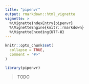 ```yaml
---
title: "pipenvr"
output: rmarkdown::html_vignette
vignette: >
  %\VignetteIndexEntry{pipenvr}
  %\VignetteEngine{knitr::rmarkdown}
  %\VignetteEncoding{UTF-8}
---
```


```r
knitr::opts_chunk$set(
  collapse = TRUE,
  comment = "#>"
)
```

```r
library(pipenvr)
```

> TODO
